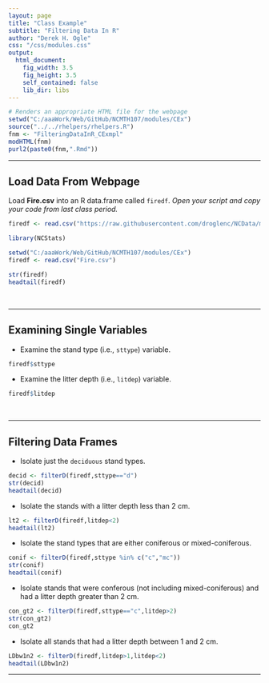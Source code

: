 ```yaml
---
layout: page
title: "Class Example"
subtitle: "Filtering Data In R"
author: "Derek H. Ogle"
css: "/css/modules.css"
output:
  html_document:
    fig_width: 3.5
    fig_height: 3.5
    self_contained: false
    lib_dir: libs
---
```

```r
# Renders an appropriate HTML file for the webpage
setwd("C:/aaaWork/Web/GitHub/NCMTH107/modules/CEx")
source("../../rhelpers/rhelpers.R")
fnm <- "FilteringDataInR_CExmpl"
modHTML(fnm)
purl2(paste0(fnm,".Rmd"))
```

----

## Load Data From Webpage

Load **Fire.csv** into an R data.frame called `firedf`. *Open your script and copy your code from last class period.*
```r
firedf <- read.csv("https://raw.githubusercontent.com/droglenc/NCData/master/Fire.csv")
```
```r
library(NCStats)
```
```r
setwd("C:/aaaWork/Web/GitHub/NCMTH107/modules/CEx")
firedf <- read.csv("Fire.csv")
```
```r
str(firedf)
headtail(firedf)
```

<br>

----

## Examining Single Variables

* Examine the stand type (i.e., `sttype`) variable.
```r
firedf$sttype
```

* Examine the litter depth (i.e., `litdep`) variable.
```r
firedf$litdep
```

<br>

----

## Filtering Data Frames
* Isolate just the `deciduous` stand types.
```r
decid <- filterD(firedf,sttype=="d")
str(decid)
headtail(decid)
```

* Isolate the stands with a litter depth less than 2 cm.
```r
lt2 <- filterD(firedf,litdep<2)
headtail(lt2)
```

* Isolate the stand types that are either coniferous or mixed-coniferous.
```r
conif <- filterD(firedf,sttype %in% c("c","mc"))
str(conif)
headtail(conif)
```

* Isolate stands that were conferous (not including mixed-coniferous) and had a litter depth greater than 2 cm.
```r
con_gt2 <- filterD(firedf,sttype=="c",litdep>2)
str(con_gt2)
con_gt2
```

* Isolate all stands that had a litter depth between 1 and 2 cm.
```r
LDbw1n2 <- filterD(firedf,litdep>1,litdep<2)
headtail(LDbw1n2)
```

----
